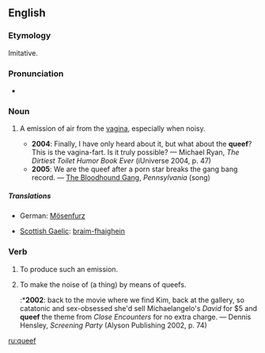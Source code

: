 {{rfc-auto}}
==English==

===Etymology===
Imitative.

===Pronunciation===
*{{IPA|/kwi:f/}}

===Noun===
{{en-noun}}

# {{vulgar}} A emission of air from the [[vagina]], especially when noisy.
#*'''2004''': Finally, I have only heard about it, but what about the '''queef'''?  This is the vagina-fart.  Is it truly possible? — Michael Ryan, ''The Dirtiest Toilet Humor Book Ever'' (iUniverse 2004, p. 47)
#*'''2005''': We are the queef after a porn star breaks the gang bang record. — [[w:Bloodhound Gang|The Bloodhound Gang]], ''Pennsylvania'' (song)

=====Translations=====
{{trans-top}}
*German: [[Mösenfurz]]
{{trans-mid}}
*[[Scottish Gaelic]]: [[braim-fhaighein]] {{m}}
{{trans-bottom}}

===Verb===
{{en-verb}}

# {{intransitive}} To produce such an emission.
# {{transitive}} To make the noise of (a thing) by means of queefs.
#:*'''2002''': back to the movie where we find Kim, back at the gallery, so catatonic and sex-obsessed she'd sell Michaelangelo's ''David'' for $5 and '''queef''' the theme from ''Close Encounters'' for no extra charge. — Dennis Hensley, ''Screening Party'' (Alyson Publishing 2002, p. 74)

[[ru:queef]]